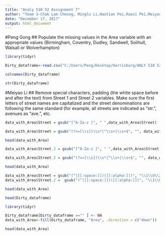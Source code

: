 ---
title: "Analy 510 52 Assignment 7"
author: "Team 3-Chak Lam Cheong, Minglu Li,Haotian Pei,Ruoxi Pei,Meiyao Li,Peng Gong"
date: "December 17, 2017"
output: html_document
---
#Peng Gong
## Populate the missing values in the Area variable with an appropriate values (Birmingham, Coventry, Dudley, Sandwell, Solihull, Walsall or Wolverhampton)
```{r}
library(tidyr)

Dirty_dataframe<-read.csv("C:/Users/Peng/Desktop/Harrisburg/ANLY 510 52/Dirty_Data.csv")

```



```{r}
colnames(Dirty_dataframe)
```

```{r}
str(Dirty_dataframe)
```
#Meiyao Li
## Remove special characters, padding (the white space before and after the text) from Street 1 and Street 2 variables. Make sure the first letters of street names are capitalized and the street denominations are following the same standard (for example, all streets are indicated as "str.", avenues as "ave.", etc.



```{r}
data_with_Area$Street = gsub("[^A-Za-z ]", " ",data_with_Area$Street)

data_with_Area$Street = gsub("(?<=[\\s])\\s*|^\\s+|\\s+$", "", data_with_Area$Street, perl=TRUE)

head(data_with_Area)

```


```{r}

data_with_Area$Street.2 = gsub("[^A-Za-z ]", " ",data_with_Area$Street.2)

data_with_Area$Street.2 = gsub("(?<=[\\s])\\s*|^\\s+|\\s+$", "", data_with_Area$Street.2, perl=TRUE)

head(data_with_Area)

```

```{r}

data_with_Area$Street = gsub("(^|[[:space:]])([[:alpha:]])", "\\1\\U\\2", data_with_Area$Street, perl=TRUE)
data_with_Area$Street.2 =  gsub("(^|[[:space:]])([[:alpha:]])", "\\1\\U\\2", data_with_Area$Street.2, perl=TRUE)

head(data_with_Area)

```




```{r}
head(Dirty_dataframe)
```

```{r}
library(tidyr)

Dirty_dataframe[Dirty_dataframe =="" ] <- NA
data_with_Area<-fill(Dirty_dataframe, "Area", .direction = c("down"))

head(data_with_Area)

```



